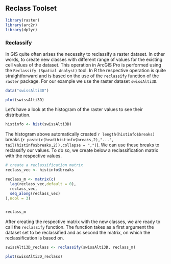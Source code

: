 ## Reclass Toolset

```r
library(raster)
library(arc2r)
library(dplyr)
```

### Reclassify

In GIS quite often arises the necessity to reclassify a raster dataset. In other words, to create new classes with different range of values for the existing cell values of the dataset. This operation in ArcGIS Pro is performed using the `Reclassify (Spatial Analyst)` tool.  In R the respective operation is quite straightforward and is based on the use of the `reclassify` function of the `raster` package. For our example we use the raster dataset `swissAlti3D`.


```r
data("swissAlti3D")

plot(swissAlti3D)
```

Let's have a look at the histogram of the raster values to see their distribution.

```r
histinfo <- hist(swissAlti3D)
```


The histogram above automatically created `r length(histinfo$breaks)` breaks (`r paste(c(head(histinfo$breaks,2),"...", tail(histinfo$breaks,2)),collapse = ",")`). We can use these breaks to reclassify our values. To do so, we create below a reclassification matrix with the respective values.

```r
# create a reclassification matrix
reclass_vec <- histinfo$breaks

reclass_m <- matrix(c(
  lag(reclass_vec,default = 0),
  reclass_vec,
  seq_along(reclass_vec)
),ncol = 3)


reclass_m
```

After creating the respective matrix with the new classes, we are ready to call the `reclassify` function. The function takes as a first argument the dataset set to be reclassified and as second the matrix, on which the reclassification is based on. 

```r
swissAlti3D_reclass <- reclassify(swissAlti3D, reclass_m)

plot(swissAlti3D_reclass)
```



